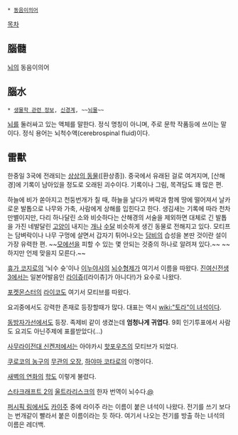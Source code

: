  * [[동음이의어]]
[[목차]]
== 腦髓 ==
[[뇌]]의 동음이의어

== 腦水 ==
 * [[생물학 관련 정보]], [[신경계]], ~~[[뇌물]]~~
[[뇌]]를 둘러싸고 있는 액체를 말한다. 정식 명칭이 아니며, 주로 문학 작품등에 쓰이는 말이다. 정식 용어는 뇌척수액(cerebrospinal fluid)이다.

== 雷獸 ==
한중일 3국에 전래되는 [[상상의 동물]]([환상종]). 중국에서 유래된 걸로 여겨지며, [산해경]에 기록이 남아있을 정도로 오래된 괴수이다. 기록이나 그림, 목격담도 꽤 많은 편.

하늘에 비가 쏟아지고 천둥번개가 칠 때, 하늘을 날다가 벼락과 함께 땅에 떨어져서 날카로운 발톱으로 나무와 가축, 사람에게 상해를 입힌다고 한다. 생김새는 기록에 따라 천차만별이지만, 다리 하나달린 소와 비슷하다는 산해경의 서술을 제외하면 대체로 긴 발톱을 가진 네발달린 [[고양이]] 내지는 [[개]]나 [[수달]] 비슷하게 생긴 동물로 전해지고 있다. 모티프는 담벼락이나 나무 구멍에 살면서 갑자기 튀어나오는 [[담비]]의 습성을 본딴 것이란 설이 가장 유력한 편. ~~[[모에선]]을 피할 수 있는 몇 안되는 것중의 하나로 알려져 있다.~~ ~~하지만 언제 맞을지 모른다.~~

[[휴가 코지로]]의 '뇌수 슛'이나 [[이누야샤]]의 [[뇌수형제]]가 여기서 이름을 따왔다. [[진여신전생 3]]에서는 일본어발음인 [[라이쥬]]([라이츄]가 아니다!)가 요수로 나왔다.

[[포켓몬스터]]의 [[라이코]]도 여기서 모티브를 따왔다.

요괴중에서도 강력한 존재로 등장할때가 많다. 대표는 역시 [[wiki:"토라"이 녀석]]이다.

[[동방자가선]]에서도 등장. 족제비 같이 생겼는데 '''엄청나게 귀엽다'''. 9회 인기투표에서 사람도 요괴도 아닌주제에 표를받았다(...)

[[사무라이전대 신켄저]]에서는 아야카시 [[핫포우즈]]의 모티브가 되었다.

[[쿠로코의 농구]]의 [[무관의 오장]], [[하야마 코타로]]의 이명이다.

[[새벽의 연화]]의 [[학]]도 이렇게 불렸다.

[[스타크래프트 2]]의 [[울트라리스크]]의 한자 번역이 뇌수다.[http://sc2.zone.gamebase.com.tw/zone/sc2/wekey/%E9%9B%B7%E7%8D%B8/ @]

[[퍼시픽 림]]에서도 [[카이주]] 중에 라이주 라는 이름이 붙은 녀석이 나왔다. 전기를 쓰기 보다는 번개같이 빨라서 붙은 이름이라는 듯 하다. 여기서 나오는 전기를 방출 하는 녀석의 이름은 레더백.

